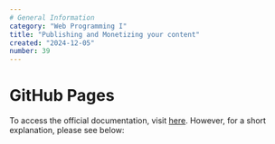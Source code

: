 ```yaml
---
# General Information
category: "Web Programming I"
title: "Publishing and Monetizing your content"
created: "2024-12-05"
number: 39
---
```


# GitHub Pages

To access the official documentation, visit [here](https://pages.github.com/). However, for a short explanation, please see below:
